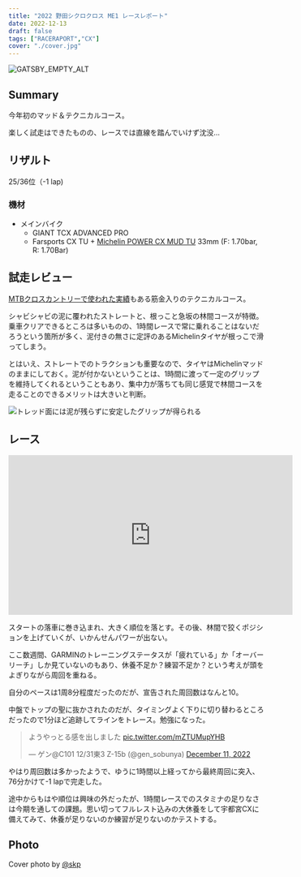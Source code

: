 ```yaml
---
title: "2022 野田シクロクロス ME1 レースレポート"
date: 2022-12-13
draft: false
tags: ["RACERAPORT","CX"]
cover: "./cover.jpg"
---
```


![GATSBY_EMPTY_ALT](./cover.jpg)

## Summary

今年初のマッド＆テクニカルコース。

楽しく試走はできたものの、レースでは直線を踏んでいけず沈没…

## リザルト

25/36位（-1 lap)

### 機材

- メインバイク
  - GIANT TCX ADVANCED PRO
  - Farsports CX TU + [Michelin POWER CX MUD TU](https://px.a8.net/svt/ejp?a8mat=3N3PXV+GGEBOY+45DI+NSP1V&a8ejpredirect=https%3A%2F%2Fwww.probikekit.jp%2Fbicycle-tyres%2Fmichelin-power-mud-tubular-cyclocross-tyre%2F12239871.html) 33mm (F: 1.70bar, R: 1.70Bar)

<LinkBox url="https://www.probikekit.jp/bicycle-tyres/michelin-power-mud-tubular-cyclocross-tyre/12239871.html" linkurl="https://px.a8.net/svt/ejp?a8mat=3N3PXV+GGEBOY+45DI+NSP1V&a8ejpredirect=https%3A%2F%2Fwww.probikekit.jp%2Fbicycle-tyres%2Fmichelin-power-mud-tubular-cyclocross-tyre%2F12239871.html" />

## 試走レビュー

[MTBクロスカントリーで使われた実績](https://www.cyclowired.jp/lifenews/node/187039)もある筋金入りのテクニカルコース。

シャビシャビの泥に覆われたストレートと、根っこと急坂の林間コースが特徴。乗車クリアできるところは多いものの、1時間レースで常に乗れることはないだろうという箇所が多く、泥付きの無さに定評のあるMichelinタイヤが根っこで滑ってしまう。

とはいえ、ストレートでのトラクションも重要なので、タイヤはMichelinマッドのままにしておく。泥が付かないということは、1時間に渡って一定のグリップを維持してくれるということもあり、集中力が落ちても同じ感覚で林間コースを走ることのできるメリットは大きいと判断。

![トレッド面には泥が残らずに安定したグリップが得られる](./mud.jpg)

## レース

<iframe width="560" height="315" src="https://www.youtube.com/embed/knI2NnoYcS0" title="YouTube video player" frameborder="0" allow="accelerometer; autoplay; clipboard-write; encrypted-media; gyroscope; picture-in-picture" allowfullscreen></iframe>

スタートの落車に巻き込まれ、大きく順位を落とす。その後、林間で狡くポジションを上げていくが、いかんせんパワーが出ない。

ここ数週間、GARMINのトレーニングステータスが「疲れている」か「オーバーリーチ」しか見ていないのもあり、休養不足か？練習不足か？という考えが頭をよぎりながら周回を重ねる。

自分のペースは1周8分程度だったのだが、宣告された周回数はなんと10。

中盤でトップの聖に抜かされたのだが、タイミングよく下りに切り替わるところだったので1分ほど追跡してラインをトレース。勉強になった。

<blockquote class="twitter-tweet"><p lang="ja" dir="ltr">ようやっとる感を出しました <a href="https://t.co/mZTUMupYHB">pic.twitter.com/mZTUMupYHB</a></p>&mdash; ゲン@C101 12/31東3 Z-15b (@gen_sobunya) <a href="https://twitter.com/gen_sobunya/status/1601881233310769152?ref_src=twsrc%5Etfw">December 11, 2022</a></blockquote> <script async src="https://platform.twitter.com/widgets.js" charset="utf-8"></script>

やはり周回数は多かったようで、ゆうに1時間以上経ってから最終周回に突入、76分かけて-1 lapで完走した。

途中からもはや順位は興味の外だったが、1時間レースでのスタミナの足りなさは今期を通しての課題。思い切ってフルレスト込みの大休養をして宇都宮CXに備えてみて、休養が足りないのか練習が足りないのかテストする。

## Photo

Cover photo by [@skp](https://twitter.com/sakimopuro)
